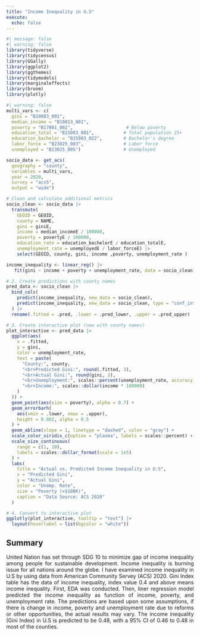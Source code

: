 ```yaml
---
title: "Income Inequality in U.S"
execute: 
  echo: false
---
```


```r
#| message: false
#| warning: false
library(tidyverse)
library(tidycensus)
library(GGally)
library(ggplot2)
library(ggthemes)
library(tidymodels)
library(marginaleffects)
library(broom)
library(plotly)
```

```r
#| warning: false
multi_vars <- c(
  gini = "B19083_001",
  median_income = "B19013_001",
  poverty = "B17001_002",                    # Below poverty
  education_total = "B15003_001",           # Total population 25+
  education_bachelor = "B15003_022",        # Bachelor's degree
  labor_force = "B23025_003",               # Labor force
  unemployed = "B23025_005")                # Unemployed

socio_data <- get_acs(
  geography = "county",
  variables = multi_vars,
  year = 2020,
  survey = "acs5",
  output = "wide")

# Clean and calculate additional metrics
socio_clean <- socio_data |>
  transmute(
    GEOID = GEOID,
    county = NAME,
    gini = giniE,
    income = median_incomeE / 100000,
    poverty = povertyE / 100000,
    education_rate = education_bachelorE / education_totalE,
    unemployment_rate = unemployedE / labor_forceE) |>
    select(GEOID, county, gini, income ,poverty, unemployment_rate )
```

```r
income_inequality <- linear_reg() |> 
   fit(gini ~ income + poverty + unemployment_rate, data = socio_clean)
```

```r
# 2. Create predictions with county names
pred_data <- socio_clean |>
  bind_cols(
    predict(income_inequality, new_data = socio_clean),
    predict(income_inequality, new_data = socio_clean, type = "conf_int")
  ) |>
  rename(.fitted = .pred, .lower = .pred_lower, .upper = .pred_upper)
```

```r
# 3. Create interactive plot (now with county names)
plot_interactive <- pred_data |> 
  ggplot(aes(
    x = .fitted, 
    y = gini,
    color = unemployment_rate,
    text = paste(
      "County:", county,
      "<br>Predicted Gini:", round(.fitted, 3),
      "<br>Actual Gini:", round(gini, 3),
      "<br>Unemployment:", scales::percent(unemployment_rate, accuracy = 0.1),
      "<br>Income:", scales::dollar(income * 100000)
    )
  )) +
  geom_point(aes(size = poverty), alpha = 0.7) +
  geom_errorbarh(
    aes(xmin = .lower, xmax = .upper),
    height = 0.002, alpha = 0.5
  ) +
  geom_abline(slope = 1, linetype = "dashed", color = "gray") +
  scale_color_viridis_c(option = "plasma", labels = scales::percent) +
  scale_size_continuous(
    range = c(1, 10),
    labels = scales::dollar_format(scale = 1e5)
  ) +
  labs(
    title = "Actual vs. Predicted Income Inequality in U.S",
    x = "Predicted Gini",
    y = "Actual Gini",
    color = "Unemp. Rate",
    size = "Poverty (×$100K)",
    caption = "Data Source: ACS 2020"
  )

# 4. Convert to interactive plot
ggplotly(plot_interactive, tooltip = "text") |> 
  layout(hoverlabel = list(bgcolor = "white"))
```

## Summary
<div style="text-align: justify;"> United Nation has set through SDG 10 to minimize gap of income inequality among people for sustainable development. Income inequality is burning issue for all nations around the globe. I have examined income inequality in U.S by using data from American Community Servey (ACS) 2020. Gini Index table has the data of income inequality, index value 0.4 and above means income inequality.
First, EDA was conducted. Then, liner regression model predicted the income inequality as function of income, poverty, and unemployment rate. The predictions are based upon some assumptions, if there is change in income, poverty and unemployment rate due to reforms or other opportunities, the actual results may vary. The income inequality (Gini Index) in U.S is predicted to be 0.48, with a 95% CI of 0.46 to 0.48 in most of the counties.</div>



